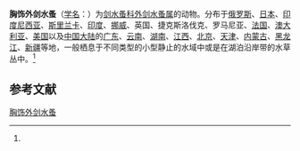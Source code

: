 {{Speciesbox
| name = 胸饰外剑水蚤
| status = 
| status_system = 
| image = 
| genus = Ectocyclops
| species = phaleratus
| authority = (Koch, 1838)<ref name='id12580'>{{cite web| url =http://www.bioinfo.cn/db05/BjdwSpecies.php?action=view&id=12580| title =胸饰外剑水蚤| work =《中国动物物种编目数据库》| publisher =中国科学院微生物研究所| author =中国科学院动物研究所| accessdate =2009-04-28| deadurl =yes| archiveurl =https://web.archive.org/web/20160305005755/http://www.bioinfo.cn/db05/BjdwSpecies.php?action=view&id=12580| archivedate =2016-03-05}}</ref>
}}

'''胸饰外剑水蚤'''（[[学名|学名]]：{{lang|la|''Ectocyclops phaleratus''}}）为[[剑水蚤科|剑水蚤科]][[外剑水蚤属|外剑水蚤属]]的动物。分布于[[俄罗斯|俄罗斯]]、[[日本|日本]]、[[印度尼西亚|印度尼西亚]]、[[斯里兰卡|斯里兰卡]]、[[印度|印度]]、[[挪威|挪威]]、英国、捷克斯洛伐克、罗马尼亚、[[法国|法国]]、[[澳大利亚|澳大利亚]]、[[美国|美国]]以及[[中国大陆|中国大陆]]的[[广东|广东]]、[[云南|云南]]、[[湖南|湖南]]、[[江西|江西]]、[[北京|北京]]、[[天津|天津]]、[[内蒙古|内蒙古]]、[[黑龙江|黑龙江]]、[[新疆|新疆]]等地，一般栖息于不同类型的小型静止的水域中或是在湖泊沿岸带的水草丛中。<ref name='id12580'/>

== 参考文献 ==
{{reflist}}

{{Wikispecies|Ectocyclops phaleratus}}
{{Taxonbar|from=Q6555321}}

[[Category:外剑水蚤属|胸饰外剑水蚤]]


{{节肢动物小作品}}